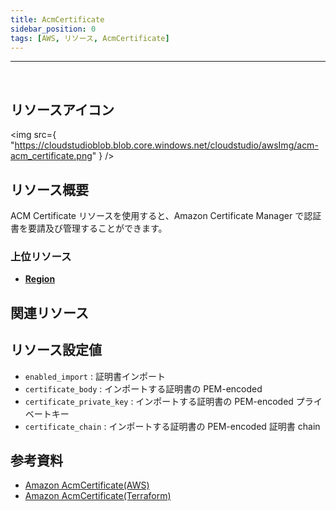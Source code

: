 ```yaml
---
title: AcmCertificate
sidebar_position: 0
tags: [AWS, リソース, AcmCertificate]
---
```


<hr />
<br />

## リソースアイコン

<img
    src={
        "https://cloudstudioblob.blob.core.windows.net/cloudstudio/awsImg/acm-acm_certificate.png"
    }
/>

## リソース概要

ACM Certificate リソースを使用すると、Amazon Certificate Manager で認証書を要請及び管理することができます。

### 上位リソース

-   [**Region**](https://docs.cstudio.app/ja/docs/resource/aws/Base/Region)

## 関連リソース

## リソース設定値

-   `enabled_import` : 証明書インポート
-   `certificate_body` : インポートする証明書の PEM-encoded
-   `certificate_private_key` : インポートする証明書の PEM-encoded プライベートキー
-   `certificate_chain` : インポートする証明書の PEM-encoded 証明書 chain

## 参考資料

-   [Amazon AcmCertificate(AWS)](https://docs.aws.amazon.com/ko_kr/acm/latest/userguide/acm-overview.html)
-   [Amazon AcmCertificate(Terraform)](https://registry.terraform.io/providers/hashicorp/aws/latest/docs/resources/acm_certificate)
